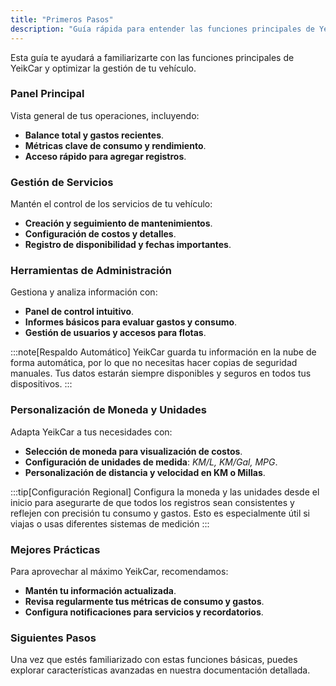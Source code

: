 ```yaml
---
title: "Primeros Pasos"
description: "Guía rápida para entender las funciones principales de YeikCar."
---
```



Esta guía te ayudará a familiarizarte con las funciones principales de YeikCar y optimizar la gestión de tu vehículo.

### <CustomIcon name="view-dashboard-outline">Panel Principal</CustomIcon>
Vista general de tus operaciones, incluyendo:

- **Balance total y gastos recientes**.
- **Métricas clave de consumo y rendimiento**.
- **Acceso rápido para agregar registros**.



### <CustomIcon name="wrench-outline">Gestión de Servicios</CustomIcon>
Mantén el control de los servicios de tu vehículo:

- **Creación y seguimiento de mantenimientos**.
- **Configuración de costos y detalles**.
- **Registro de disponibilidad y fechas importantes**.


### <CustomIcon name="cog-outline">Herramientas de Administración</CustomIcon>
Gestiona y analiza información con:

- **Panel de control intuitivo**.
- **Informes básicos para evaluar gastos y consumo**.
- **Gestión de usuarios y accesos para flotas**.

:::note[Respaldo Automático]
YeikCar guarda tu información en la nube de forma automática, por lo que no necesitas hacer copias de seguridad manuales. Tus datos estarán siempre disponibles y seguros en todos tus dispositivos.
:::

### <CustomIcon name="map-marker-distance">Personalización de Moneda y Unidades</CustomIcon>
Adapta YeikCar a tus necesidades con:

- **Selección de moneda para visualización de costos**.
- **Configuración de unidades de medida**: _KM/L, KM/Gal, MPG_.
- **Personalización de distancia y velocidad en KM o Millas**.

:::tip[Configuración Regional]
Configura la moneda y las unidades desde el inicio para asegurarte de que todos los registros sean consistentes y reflejen con precisión tu consumo y gastos. Esto es especialmente útil si viajas o usas diferentes sistemas de medición
:::

### <CustomIcon name="star-circle-outline">Mejores Prácticas</CustomIcon>
Para aprovechar al máximo YeikCar, recomendamos:

- **Mantén tu información actualizada**.
- **Revisa regularmente tus métricas de consumo y gastos**.
- **Configura notificaciones para servicios y recordatorios**.

### <CustomIcon name="rocket-launch-outline">Siguientes Pasos</CustomIcon>
Una vez que estés familiarizado con estas funciones básicas, puedes explorar características avanzadas en nuestra documentación detallada.

